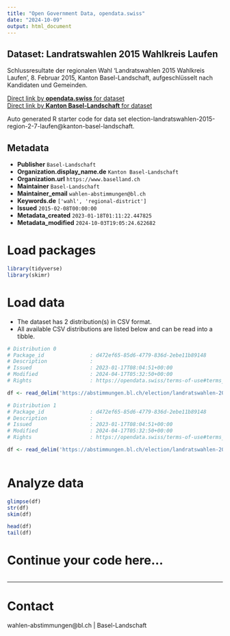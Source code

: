 ```yaml
---
title: "Open Government Data, opendata.swiss"
date: "2024-10-09"
output: html_document
---
```


## Dataset: Landratswahlen 2015 Wahlkreis Laufen

Schlussresultate der regionalen Wahl 'Landratswahlen 2015 Wahlkreis Laufen', 8. Februar 2015, Kanton Basel-Landschaft, aufgeschlüsselt nach Kandidaten und Gemeinden.

[Direct link by **opendata.swiss** for dataset](https://opendata.swiss/de/dataset/landratswahlen-2015-wahlkreis-laufen)<br>
[Direct link by **Kanton Basel-Landschaft** for dataset](https://abstimmungen.bl.ch/election/landratswahlen-2015-region-2-7-laufen/data)

Auto generated R starter code for data set election-landratswahlen-2015-region-2-7-laufen@kanton-basel-landschaft.

## Metadata

- **Publisher** `Basel-Landschaft`
- **Organization.display_name.de** `Kanton Basel-Landschaft`
- **Organization.url** `https://www.baselland.ch`
- **Maintainer** `Basel-Landschaft`
- **Maintainer_email** `wahlen-abstimmungen@bl.ch`
- **Keywords.de** `['wahl', 'regional-district']`
- **Issued** `2015-02-08T00:00:00`
- **Metadata_created** `2023-01-18T01:11:22.447825`
- **Metadata_modified** `2024-10-03T19:05:24.622682`


# Load packages

```r

library(tidyverse)
library(skimr)

```

# Load data

-   The dataset has 2 distribution(s) in CSV format.
-   All available CSV distributions are listed below and can be read into a tibble.

```r

# Distribution 0
# Package_id               : d472ef65-85d6-4779-836d-2ebe11b89148
# Description              : 
# Issued                   : 2023-01-17T08:04:51+00:00
# Modified                 : 2024-04-17T05:32:50+00:00
# Rights                   : https://opendata.swiss/terms-of-use#terms_by

df <- read_delim('https://abstimmungen.bl.ch/election/landratswahlen-2015-region-2-7-laufen/data-csv')

# Distribution 1
# Package_id               : d472ef65-85d6-4779-836d-2ebe11b89148
# Description              : 
# Issued                   : 2023-01-17T08:04:51+00:00
# Modified                 : 2024-04-17T05:32:50+00:00
# Rights                   : https://opendata.swiss/terms-of-use#terms_by

df <- read_delim('https://abstimmungen.bl.ch/election/landratswahlen-2015-region-2-7-laufen/data-parties-csv')



```

# Analyze data

```r

glimpse(df)
str(df)
skim(df)

head(df)
tail(df)

```

# Continue your code here...

```r

```

------------------------------------------------------------------------

# Contact

wahlen-abstimmungen@bl.ch | Basel-Landschaft
